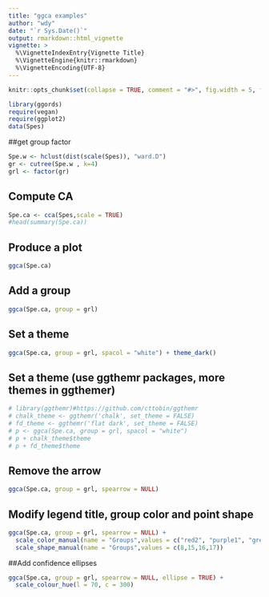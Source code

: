 ```yaml
---
title: "ggca examples"
author: "wdy"
date: "`r Sys.Date()`"
output: rmarkdown::html_vignette
vignette: >
  %\VignetteIndexEntry{Vignette Title}
  %\VignetteEngine{knitr::rmarkdown}
  %\VignetteEncoding{UTF-8}
---
```


```r
knitr::opts_chunk$set(collapse = TRUE, comment = "#>", fig.width = 5, fig.height = 4.5, fig.align = "center")
```

```r
library(ggords)
require(vegan)
require(ggplot2)
data(Spes)

```
##get group factor

```r
Spe.w <- hclust(dist(scale(Spes)), "ward.D")
gr <- cutree(Spe.w , k=4)
grl <- factor(gr)
```
## Compute CA

```r
Spe.ca <- cca(Spes,scale = TRUE)
#head(summary(Spe.ca))
```

## Produce a plot 

```r
ggca(Spe.ca)
```

## Add a group

```r
ggca(Spe.ca, group = grl) 
```

## Set a theme 

```r
ggca(Spe.ca, group = grl, spacol = "white") + theme_dark()
```

## Set a theme (use ggthemr packages, more themes in ggthemer)

```r

# library(ggthemr)#https://github.com/cttobin/ggthemr
# chalk_theme <- ggthemr('chalk', set_theme = FALSE)  
# fd_theme <- ggthemr('flat dark', set_theme = FALSE)  
# p <- ggca(Spe.ca, group = grl, spacol = "white") 
# p + chalk_theme$theme
# p + fd_theme$theme
```

## Remove the arrow

```r
ggca(Spe.ca, group = grl, spearrow = NULL)
```

## Modify legend title, group color and point shape

```r
ggca(Spe.ca, group = grl, spearrow = NULL) + 
  scale_color_manual(name = "Groups",values = c("red2", "purple1", "grey20","cyan")) +
  scale_shape_manual(name = "Groups",values = c(8,15,16,17))
```

##Add confidence ellipses

```r
ggca(Spe.ca, group = grl, spearrow = NULL, ellipse = TRUE) +
  scale_colour_hue(l = 70, c = 300)
```